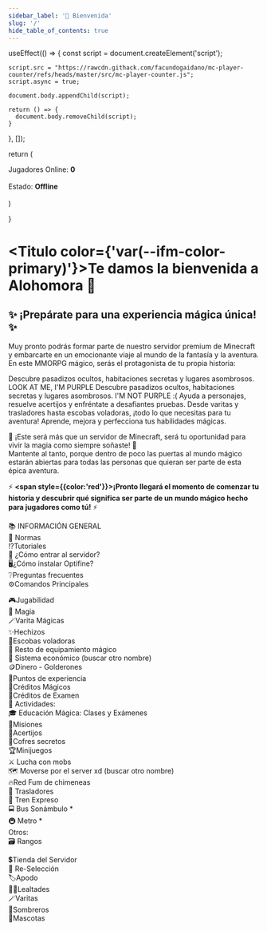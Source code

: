 ```yaml
---
sidebar_label: '👋 Bienvenida'
slug: '/'
hide_table_of_contents: true
---
```


  useEffect(() => {
    const script = document.createElement('script');
  
    script.src = "https://rawcdn.githack.com/facundogaidano/mc-player-counter/refs/heads/master/src/mc-player-counter.js";
    script.async = true;
  
    document.body.appendChild(script);
  
    return () => {
      document.body.removeChild(script);
    }
  }, []);

  return (
    <div className='jugadores'>
      <span>Jugadores Online: <b><span data-playercounter-ip="mc.alohomora.es" data-playercounter-format="{online}/{max}">0</span></b></span>
      <br></br>
      <span>Estado: <b><span data-playercounter-ip="mc.alohomora.es" data-playercounter-status>Offline</span></b></span>
      <br></br>
    </div>
  )

}

# <Titulo color={'var(--ifm-color-primary)'}>Te damos la bienvenida a Alohomora 👋</Titulo>

<ServerData />

## ✨ ¡Prepárate para una experiencia mágica única! ✨ 

Muy pronto podrás formar parte de nuestro servidor premium de Minecraft y embarcarte en un emocionante viaje al mundo de la fantasía y la aventura. En este MMORPG mágico, serás el protagonista de tu propia historia:

<Admonition className="purple" type="tip" icon="🗺️" title="Explora un vasto mundo lleno de secretos">
  Descubre pasadizos ocultos, habitaciones secretas y lugares asombrosos. LOOK AT ME, I'M PURPLE
</Admonition>

<Admonition type="tip" icon="🗺️" title="Explora un vasto mundo lleno de secretos">
  Descubre pasadizos ocultos, habitaciones secretas y lugares asombrosos. I'M NOT PURPLE :(
</Admonition>

<Admonition type="warning" icon="🎯" title="Completa misiones únicas">
  Ayuda a personajes, resuelve acertijos y enfréntate a desafiantes pruebas.
</Admonition>

<Admonition type="info" icon="🧙‍♂️" title="Equipo mágico y transporte encantado">
  Desde varitas y trasladores hasta escobas voladoras, ¡todo lo que necesitas para tu aventura!
</Admonition>

<Admonition type="danger" icon="🔮" title="Domina poderosos hechizos">
  Aprende, mejora y perfecciona tus habilidades mágicas.
</Admonition>


🌟 ¡Este será más que un servidor de Minecraft, será tu oportunidad para vivir la magia como siempre soñaste! 🌟  
Mantente al tanto, porque dentro de poco las puertas al mundo mágico estarán abiertas para todas las personas que quieran ser parte de esta épica aventura.  

⚡ **<span style={{color:'red'}}>¡Pronto llegará el momento de comenzar tu</span> historia y descubrir qué significa ser parte de un mundo mágico hecho para jugadores como tú!** ⚡ 

📚 INFORMACIÓN GENERAL\
📜 Normas\
⁉️Tutoriales\
🏰 ¿Cómo entrar al servidor?\
🖥️¿Cómo instalar Optifine?\
❔Preguntas frecuentes\
⚙️Comandos Principales

🎮Jugabilidad\
🔮 Magia\
🪄Varita Mágicas\
✨Hechizos\
🧹Escobas voladoras\
🎒 Resto de equipamiento mágico\
🏦 Sistema económico (buscar otro nombre)\
🪙Dinero - Golderones\
🧪Puntos de experiencia\
📘Créditos Mágicos\
📜Créditos de Examen\
🤹 Actividades:\
🎓 Educación Mágica: Clases y Exámenes\
🎯Misiones\
📑Acertijos\
🎁Cofres secretos\
🏆Minijuegos\
⚔️ Lucha con mobs\
🗺️ Moverse por el server xd (buscar otro nombre)\
🔥Red Fum de chimeneas\
🥾 Trasladores\
🚂 Tren Expreso\
🚍 Bus Sonámbulo *\
🚇 Metro *\
Otros:\
🗃️ Rangos

💲Tienda del Servidor\
🔁 Re-Selección\
🏷️Apodo\
 🧙‍♂️Lealtades\
🪄Varitas\
🎩Sombreros\
🦉Mascotas 

